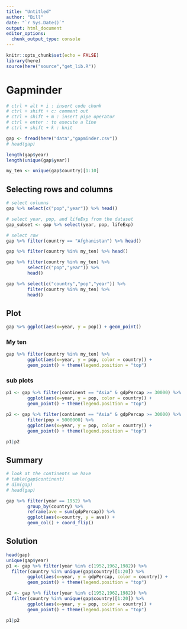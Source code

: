 ```yaml
---
title: "Untitled"
author: "Bill"
date: "`r Sys.Date()`"
output: html_document
editor_options: 
  chunk_output_type: console
---
```


```r
knitr::opts_chunk$set(echo = FALSE)
library(here)
source(here("source","get_lib.R"))
```

# Gapminder

```r
# ctrl + alt + i : insert code chunk
# ctrl + shift + c: comment out
# ctrl + shift + m : insert pipe operator
# ctrl + enter : to execute a line
# ctrl + shift + k : knit 

gap <- fread(here("data","gapminder.csv"))
# head(gap)

length(gap$year)
length(unique(gap$year))

my_ten <- unique(gap$country)[1:10]
```

## Selecting rows and columns

```r
# select columns
gap %>% select(c("pop","year")) %>% head()

# select year, pop, and lifeExp from the dataset 
gap_subset <- gap %>% select(year, pop, lifeExp)

# select row
gap %>% filter(country == "Afghanistan") %>% head()

gap %>% filter(country %in% my_ten) %>% head()

gap %>% filter(country %in% my_ten) %>% 
        select(c("pop","year")) %>% 
        head()

gap %>% select(c("country","pop","year")) %>%
        filter(country %in% my_ten) %>%
        head()
```



## Plot

```r
gap %>% ggplot(aes(x=year, y = pop)) + geom_point()
```

### My ten 

```r
gap %>% filter(country %in% my_ten) %>% 
        ggplot(aes(x=year, y = pop, color = country)) + 
        geom_point() + theme(legend.position = "top")
```

### sub plots

```r
p1 <- gap %>% filter(continent == "Asia" & gdpPercap >= 30000) %>% 
        ggplot(aes(x=year, y = pop, color = country)) + 
        geom_point() + theme(legend.position = "top")

p2 <- gap %>% filter(continent == "Asia" & gdpPercap >= 30000) %>%
        filter(pop < 5000000) %>% 
        ggplot(aes(x=year, y = pop, color = country)) + 
        geom_point() + theme(legend.position = "top")

p1|p2
```

## Summary 

```r
# look at the continents we have
# table(gap$continent)
# dim(gap)
# head(gap)

gap %>% filter(year == 1952) %>% 
        group_by(country) %>% 
        reframe(ave = sum(gdpPercap)) %>% 
        ggplot(aes(x=country, y = ave)) + 
        geom_col() + coord_flip()
```

## Solution 

```r
head(gap)
unique(gap$year)
p1 <- gap %>% filter(year %in% c(1952,1962,1982)) %>% 
  filter(country %in% unique(gap$country)[1:20]) %>% 
        ggplot(aes(x=year, y = gdpPercap, color = country)) + 
        geom_point() + theme(legend.position = "top")

p2 <- gap %>% filter(year %in% c(1952,1962,1982)) %>% 
  filter(country %in% unique(gap$country)[1:20]) %>% 
        ggplot(aes(x=year, y = pop, color = country)) + 
        geom_point() + theme(legend.position = "top")

p1|p2
```
